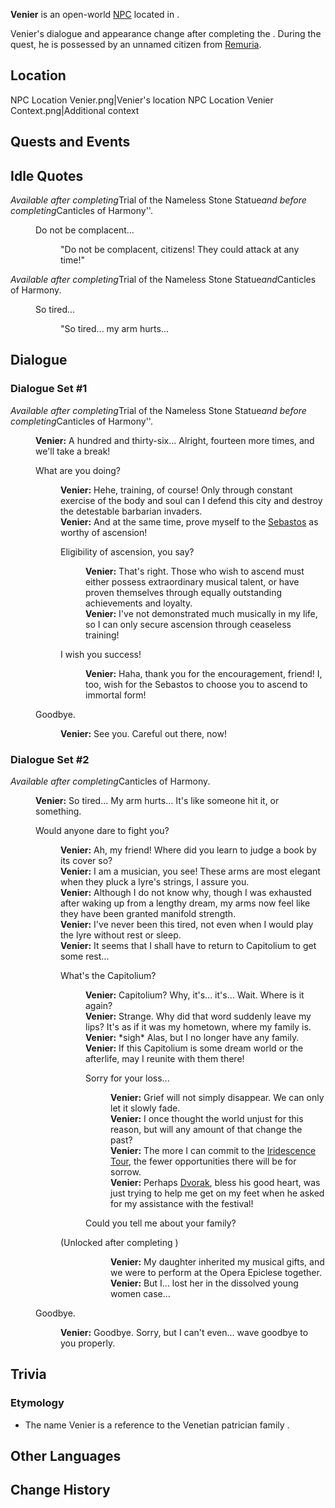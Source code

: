 {{Stub|Confirm quest requirements for the dialogue option "Could you tell me about your family?"}}
{{Meta
<!-- Remove this template after adding the missing info -->
|missing_NPC_profile  = yes
}}
{{Character Infobox
|type             = Open-World NPC
|image            = 
<gallery>
NPC Venier.png|Pre-Quest
NPC_Venier_After_Canticles_of_Harmony.png|Post-Quest
</gallery>

|realname         = <!-- Optional, if different from in-game name -->
|deceased         = <!-- Past (for deceased prior to events of the game) or free response -->
|region           = Fontaine
|location         = Fontaine
|affiliation      = 
|title            = 

|ancestry         = <!-- Clan/family -->
|father           = 
|mother           = 
|spouse           = 
|sibling          = 
|child            = Unnamed daughter
|childNote        = Deceased, dissolved by [[Vacher]] during the serial disappearances case
|relative         = 

|voiceEN          = 
|voiceCN          = 
|voiceJP          = 
|voiceKR          = 
|dialoguereward   = 
}}
'''Venier''' is an open-world [[NPC]] located in {{Location|Petrichor}}.

Venier's dialogue and appearance change after completing the {{Quest|Canticles of Harmony}}. During the quest, he is possessed by an unnamed citizen from [[Remuria]].

==Location==
<gallery>
NPC Location Venier.png|Venier's location
NPC Location Venier Context.png|Additional context
</gallery>
<!--
==Profile==
Detailed story/lore information goes here.
''(To be added.)''

===Appearance===
Keep appearance section short and concise. Limit to 2 paragraphs with 3-4 sentences each.
''(To be added.)''
-->
==Quests and Events==
{{Quests and Events}}

==Idle Quotes==
''Available after completing ''Trial of the Nameless Stone Statue'' and before completing ''Canticles of Harmony''.
{{Dialogue Start}}
: {{DIcon|Idle}} Do not be complacent...
:: {{A|VO Venier 01.ogg}} "Do not be complacent, citizens! They could attack at any time!"
{{Dialogue End}}

''Available after completing ''Trial of the Nameless Stone Statue'' and ''Canticles of Harmony''.''
{{Dialogue Start}}
: {{DIcon|Idle}} So tired... 
:: {{A|VO Venier 02.ogg}} "So tired... my arm hurts...
{{Dialogue End}}

==Dialogue==
===Dialogue Set #1===
''Available after completing ''Trial of the Nameless Stone Statue'' and before completing ''Canticles of Harmony''.
{{Dialogue Start}}
:'''Venier:''' A hundred and thirty-six... Alright, fourteen more times, and we'll take a break!
:{{DIcon}} What are you doing?
::'''Venier:''' Hehe, training, of course! Only through constant exercise of the body and soul can I defend this city and destroy the detestable barbarian invaders.
::'''Venier:''' And at the same time, prove myself to the [[Remus|Sebastos]] as worthy of ascension!
::{{DIcon}} Eligibility of ascension, you say?
:::'''Venier:''' That's right. Those who wish to ascend must either possess extraordinary musical talent, or have proven themselves through equally outstanding achievements and loyalty.
:::'''Venier:''' I've not demonstrated much musically in my life, so I can only secure ascension through ceaseless training!
::{{DIcon}} I wish you success!
:::'''Venier:''' Haha, thank you for the encouragement, friend! I, too, wish for the Sebastos to choose you to ascend to immortal form!
:{{DIcon}} Goodbye.
::'''Venier:''' See you. Careful out there, now!
{{Dialogue End}}

===Dialogue Set #2===
''Available after completing ''Canticles of Harmony''.''
{{Dialogue Start}}
:'''Venier:''' So tired... My arm hurts... It's like someone hit it, or something. 
:{{DIcon}} Would anyone dare to fight you? 
::'''Venier:''' Ah, my friend! Where did you learn to judge a book by its cover so?
::'''Venier:''' I am a musician, you see! These arms are most elegant when they pluck a lyre's strings, I assure you. 
::'''Venier:''' Although I do not know why, though I was exhausted after waking up from a lengthy dream, my arms now feel like they have been granted manifold strength. 
::'''Venier:''' I've never been this tired, not even when I would play the lyre without rest or sleep. 
::'''Venier:''' It seems that I shall have to return to Capitolium to get some rest...
::{{DIcon}} What's the Capitolium? 
:::'''Venier:''' Capitolium? Why, it's... it's... Wait. Where is it again? 
:::'''Venier:''' Strange. Why did that word suddenly leave my lips? It's as if it was my hometown, where my family is. 
:::'''Venier:''' *sigh* Alas, but I no longer have any family. 
:::'''Venier:''' If this Capitolium is some dream world or the afterlife, may I reunite with them there!
:::{{DIcon}} Sorry for your loss...
::::'''Venier:''' Grief will not simply disappear. We can only let it slowly fade. 
::::'''Venier:''' I once thought the world unjust for this reason, but will any amount of that change the past? 
::::'''Venier:''' The more I can commit to the [[Iridescence Tour]], the fewer opportunities there will be for sorrow. 
::::'''Venier:''' Perhaps [[Dvorak]], bless his good heart, was just trying to help me get on my feet when he asked for my assistance with the festival!
:::{{DIcon}} Could you tell me about your family?
::;(Unlocked after completing {{tx}}{{Verify|Possibly [[As Light Rain Falls Without Reason]]}})
::::'''Venier:''' My daughter inherited my musical gifts, and we were to perform at the Opera Epiclese together. 
::::'''Venier:''' But I... lost her in the dissolved young women case...
:{{DIcon}} Goodbye. 
::'''Venier:''' Goodbye. Sorry, but I can't even... wave goodbye to you properly. 
<!--
==Event Dialogue==
===Event Name===
{{Dialogue Start}}
:'''Venier:'''
{{Dialogue End}}
-->
==Trivia==
===Etymology===
* The name Venier is a reference to the Venetian patrician family {{w|House of Venier|Venier}}.

==Other Languages==
{{Other Languages|default_hidden=1
|en      = Venier
|zhs     = 韦尼尔
|zhs_rm  = Wéiní'ěr
|zht     = 韋尼爾
|zht_rm  = Wéiní'ěr
|ja      = ヴニエ
|ja_rm   = Vunie
|ko      = 베니어
|ko_rm   = 
|es      = Veniero
|fr      = Venier
|ru      = Венье
|th      = Venier
|vi      = Venier
|de      = Venier
|id      = Venier
|pt      = Venier
|tr      = Venier
|it      = Venier
}}

==Change History==
{{Change History|4.6}}
<!--
==References==
{{Reflist}}
-->